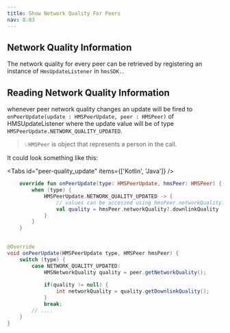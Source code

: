 ```yaml
---
title: Show Network Quality For Peers
nav: 8.03
---
```


## Network Quality Information

The network quality for every peer can be retrieved by registering an instance of `HmsUpdateListener` in `hmsSDK.`.


## Reading Network Quality Information

whenever peer network quality changes an update will be fired to `onPeerUpdate(update : HMSPeerUpdate, peer : HMSPeer)`
of HMSUpdateListener where the update value will be of type `HMSPeerUpdate.NETWORK_QUALITY_UPDATED`.


> 💡`HMSPeer` is object that represents a person in the call.


It could look something like this:

<Tabs id="peer-quality_update" items={['Kotlin', 'Java']} />

<Tab id='peer-quality_update-0'>


```kotlin
    override fun onPeerUpdate(type: HMSPeerUpdate, hmsPeer: HMSPeer) {
        when (type) {
            HMSPeerUpdate.NETWORK_QUALITY_UPDATED -> {
                // values can be accessed using hmsPeer.networkQuality?.downlinkQuality    
                val quality = hmsPeer.networkQuality?.downlinkQuality        
            }
        }
    }      

```

</Tab>

<Tab id='peer-quality_update-1'>

```java
    
@Override
void onPeerUpdate(HMSPeerUpdate type, HMSPeer hmsPeer) {
    switch (type) {
        case NETWORK_QUALITY_UPDATED:
            HMSNetworkQuality quality = peer.getNetworkQuality();
            
            if(quality != null) {
                int networkQuality = quality.getDownlinkQuality();
            }
            break;
        // ....
    }
}  

```

</Tab>
